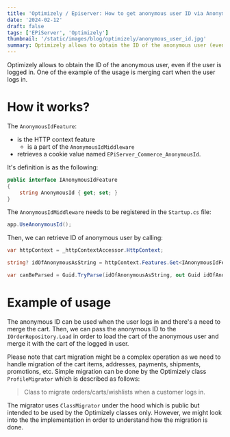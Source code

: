 ```yaml
---
title: 'Optimizely / Episerver: How to get anonymous user ID via AnonymousIdFeature?'
date: '2024-02-12'
draft: false
tags: ['EPiServer', 'Optimizely']
thumbnail: '/static/images/blog/optimizely/anonymous_user_id.jpg'
summary: Optimizely allows to obtain the ID of the anonymous user (even if the user is logged in). One of the example of the usage is merging cart when the user logs in.
---
```


Optimizely allows to obtain the ID of the anonymous user, even if the user is logged in. One of the example of the usage is merging cart when the user logs in.

# How it works?

The `AnonymousIdFeature`:
* is the HTTP context feature
    * is a part of the `AnonymousIdMiddleware`
* retrieves a cookie value named `EPiServer_Commerce_AnonymousId`.

It's definition is as the following:

```csharp
public interface IAnonymousIdFeature
{
    string AnonymousId { get; set; }
}
```

The `AnonymousIdMiddleware` needs to be registered in the `Startup.cs` file:

```csharp
app.UseAnonymousId();
```

Then, we can retrieve ID of anonymous user by calling:

```csharp
var httpContext = _httpContextAccessor.HttpContext;

string? idOfAnonymousAsString = httpContext.Features.Get<IAnonymousIdFeature>()?.AnonymousId;

var canBeParsed = Guid.TryParse(idOfAnonymousAsString, out Guid idOfAnonymous);
```

# Example of usage

The anonymous ID can be used when the user logs in and there's a need to merge the cart. Then, we can pass the anonymous ID to the `IOrderRepository.Load` in order to load the cart of the anonymous user and merge it with the cart of the logged in user.

Please note that cart migration might be a complex operation as we need to handle migration of the cart items, addresses, payments, shipments, promotions, etc. Simple migration can be done by the Optimizely class `ProfileMigrator` which is described as follows:

> Class to migrate orders/carts/wishlists when a customer logs in.

The migrator uses `ClassMigrator` under the hood which is public but intended to be used by the Optimizely classes only. However, we might look into the the implementation in order to understand how the migration is done.